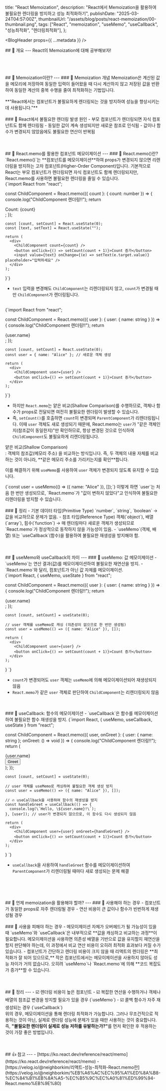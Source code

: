   title: "React Memoization",
  description:
    "React에서 Memoization을 활용하여 불필요한 렌더링을 방지하고 성능 최적화하기",
  publishDate: "2025-03-24T04:57:00Z",
  thumbnailUrl: "/assets/blog/posts/react-memoization/00-thumbnail.png",
  tags: ["React", "memoization", "useMemo", "useCallback", "성능최적화", "렌더링최적화"],
};

<BlogHeader props={{ ...metadata }} />

<BlogArticle>
## 👋 개요
---
React의 Memoization에 대해 공부해보자! <br/>

<br/>
<br/>
<br/>
<br/>
## 📘 Memoization이란?
---
### 📝 Memoization 개념
Memoization은 계산된 값을 메모리에 저장하여 동일한 입력이 들어왔을 때 다시 계산하지 않고 저장된 값을 반환하여 동일한 계산의 중복 수행을 줄여 최적화하는 기법입니다.<br/>
<br/>
**"React에서는 컴포넌트가 불필요하게 렌더링되는 것을 방지하여 성능을 향상시키는 데 사용됩니다."**

<br/>
<br/>
### 📝 React에서 불필요한 렌더링 발생 원인
 - 부모 컴포넌트가 렌더링되면 자식 컴포넌트도 함께 렌더링됨
 - 동일한 값이 계속 생성되지만 새로운 참조로 인식됨
 - 값이나 함수가 변경되지 않았음에도 불필요한 연산이 반복됨

<br/>
<br/>
<br/>
<br/>
## 📘 React.memo를 활용한 컴포넌트 메모이제이션
---
### 📝 React.memo()란?
`React.memo()`는 **컴포넌트를 메모이제이션**하여 props가 변경되지 않으면 리렌더링을 방지하는 고차 컴포넌트(Higher-Order Component)입니다.

<Callout type="info">
기본적으로 React는 부모 컴포넌트가 렌더링되면 자식 컴포넌트도 함께 렌더링되지만, React.memo를 사용하면 불필요한 렌더링을 줄일 수 있습니다.
</Callout>
<br/>

<CodeBlock lang="tsx">
{`import React from "react";

const ChildComponent = React.memo(({ count }: { count: number }) => {
    console.log("ChildComponent 렌더링!!");
    return <div>Count: {count}</div>;
});

    const [count, setCount] = React.useState(0);
    const [text, setText] = React.useState("");

    return (
      <div>
        <ChildComponent count={count} />
        <button onClick={() => setCount(count + 1)}>Count 증가</button>
        <input value={text} onChange={(e) => setText(e.target.value)} placeholder="입력하세요" />
      </div>
    );
}`}
</CodeBlock>
- `text` 입력을 변경해도 `ChildComponent`는 리렌더링되지 않고, `count`가 변경될 때만 `ChildComponent`가 렌더링됩니다.
<br/>

<CodeBlock lang="tsx">
{`import React from "react";

const ChildComponent = React.memo(({ user }: { user: { name: string } }) => {
    console.log("ChildComponent 렌더링!!");
    return <div>{user.name}</div>;
});

    const [count, setCount] = React.useState(0);
    const user = { name: "Alice" }; // 새로운 객체 생성

    return (
      <div>
        <ChildComponent user={user} />
        <button onClick={() => setCount(count + 1)}>Count 증가</button>
      </div>
    );
}`}
</CodeBlock>

- 하지만 `React.memo`는 얕은 비교(Shallow Comparison)를 수행하므로, 객체나 함수가 props로 전달되면 여전히 불필요한 렌더링이 발생할 수 있습니다.
- 즉, `setCount()`를 호출하면 `count`이 변경되며 `ParentComponent`가 리렌더링됩니다. 이때 `user` 객체도 새로 생성되기 때문에, React.memo는 `user`가 "같은 객체인지(참조값이 동일한지)"만 확인하므로, 항상 변경된 것으로 인식하여 `ChildComponent`도 불필요하게 리렌더링됩니다.

<Callout type="tip">
얕은 비교(Shallow Comparison) <br />
: 객체의 참조값(메모리 주소) 을 비교하는 방식입니다. 즉, 두 객체의 내용 자체를 비교하는 것이 아니라, **같은 메모리 주소를 가리키는지를 확인**합니다.
</Callout>
<br />

이를 해결하기 위해 `useMemo`를 사용하여 `user` 객체가 변경되지 않도록 유지할 수 있습니다.

<CodeBlock lang="tsx">
{`const user = useMemo(() => ({ name: "Alice" }), []);`}
</CodeBlock>
이렇게 하면 `user`는 처음 한 번만 생성되므로, `React.memo`가 "값이 변하지 않았다"고 인식하여 불필요한 리렌더링을 방지할 수 있습니다.

<br />
<br />
### 📝 정리
- 기본 데이터 타입(Primitive Type) `number`, `string`, `boolean` → 값을 비교하므로 문제가 없음.
- 참조 타입(Reference Type) 객체(`object`), 배열(`array`), 힘수(`function`) → 매 렌더링마다 새로운 객체가 생성되므로 `React.memo`가 정상적으로 동작하지 않을 가능성이 있음.
- `useMemo`(객체, 배열) 또는 `useCallback`(함수)을 활용하여 불필요한 재생성을 방지해야 함.

<br/>
<br/>
<br/>
<br/>
## 📘 useMemo와 useCallback의 차이
---
### 📝 useMemo: 값 메모이제이션
- `useMemo`는 연산 결과(값)를 메모이제이션하여 불필요한 재연산을 방지.
- `React.memo`와 달리, 컴포넌트가 아닌 값 자체를 메모이제이션.
<br/>

<CodeBlock lang="tsx" file="useMemo 예제 코드">
{`import React, { useMemo, useState } from "react";

const ChildComponent = React.memo(({ user }: { user: { name: string } }) => {
    console.log("ChildComponent 렌더링!!");
    return <div>{user.name}</div>;
});

    const [count, setCount] = useState(0);

    // user 객체를 useMemo로 캐싱 (의존성이 없으므로 한 번만 생성됨)
    const user = useMemo(() => ({ name: "Alice" }), []);

    return (
      <div>
        <ChildComponent user={user} />
        <button onClick={() => setCount(count + 1)}>Count 증가</button>
      </div>
    );
}
`}
</CodeBlock>
- `count`가 변경되어도 `user` 객체는 `useMemo`에 의해 메모이제이션되어 재생성되지 않음
- `React.memo`가 같은 `user` 객체로 판단하여 `ChildComponent`는 리렌더링되지 않음

<br/>
<br/>
### 📝 useCallback: 함수의 메모이제이션
- `useCallback`은 함수를 메모이제이션하여 불필요한 함수 재생성을 방지.

<CodeBlock lang="tsx">
{`import React, { useMemo, useCallback, useState } from "react";

const ChildComponent = React.memo(({ user, onGreet }: { user: { name: string }; onGreet: () => void }) => {
    console.log("ChildComponent 렌더링!!");
    return (
      <div>
        <div>{user.name}</div>
        <button onClick={onGreet}>Greet</button>
      </div>
    );
});

    const [count, setCount] = useState(0);

    // user 객체를 useMemo로 캐싱하여 불필요한 객체 생성 방지
    const user = useMemo(() => ({ name: "Alice" }), []);

    // 🔥 useCallback을 사용하여 함수의 재생성을 방지
    const handleGreet = useCallback(() => {
      console.log(\`Hello, \${user.name}!\`);
    }, [user]); // user가 변경되지 않으므로, 이 함수도 다시 생성되지 않음

    return (
      <div>
        <ChildComponent user={user} onGreet={handleGreet} />
        <button onClick={() => setCount(count + 1)}>Count 증가</button>
      </div>
    );
}
`}
</CodeBlock>
- `useCallback`을 사용하여 `handleGreet` 함수를 메모이제이션하여 `ParentComponent`가 리렌더링될 때마다 새로 생성되는 문제 해결

<br/>
<br/>
<br/>
<br/>
## 📘 언제 memoization을 활용해야 할까?
---
### 📝 사용해야 하는 경우
- 컴포넌트가 동일한 props로 자주 렌더링될 경우
- 연산 비용이 큰 값이나 함수가 빈번하게 재생성될 경우

<br/>
<br/>
### 📝 사용을 피해야 하는 경우
- 메모이제이션 자체가 오버헤드가 될 가능성이 있을 때
<Callout type="info">
`useMemo`와 `useCallback`은 내부적으로 **값을 캐싱하고 비교하는 과정**이 필요합니다. 메모이제이션을 사용하면 의존성 배열을 기반으로 값을 유지할지 재연산을 할지 판단해야 하는데, 이 과정에서 비교 연산 비용이 오히려 최적화 효과보다 커질 수가 있습니다.
</Callout>
- 컴포넌트가 간단하고 렌더링 비용이 크지 않을 때
<Callout type="info">
리액트의 렌더링은 **최적화가 잘 되어 있으므로,** 작은 컴포넌트에서는 메모이제이션을 사용하지 않아도 성능 차이가 거의 없습니다. 오히려 `useMemo`나 `React.memo`에 의해 **코드 복잡도가 증가**할 수 있습니다.
</Callout>

<br/>
<br/>
<br/>
<br/>
## 📘 정리
---
- ☑️ 렌더링 비용이 높은 컴포넌트
- ☑️ 복잡한 연산을 수행하거나 객체나 배열의 참조값 변경을 방지할 필요가 있을 경우 (`useMemo`)
- ☑️ 콜백 함수가 자주 재생성되는 경우 (`useCallback`)
<br/>
위의 경우, 메모이제이션을 통해 렌더링 최적화가 가능합니다. 그러나 무조건적으로 적용하는 것이 아닌, 실제로 렌더링 성능에 문제가 있을 때만 사용하는 것이 중요합니다.
<br/>
즉, <b>"불필요한 렌더링이 실제로 성능 저하를 유발하는가?"</b>를 먼저 확인한 후 적용하는 것이 가장 좋은 방법입니다.

<br/>
<br/>
<br/>
<br/>
## 👍 참고
---
 - [https://ko.react.dev/reference/react/memo](https://ko.react.dev/reference/react/memo)
 - [https://velog.io/@neighborkim/리액트-성능-최적화-React.memo란](https://velog.io/@neighborkim/%EB%A6%AC%EC%95%A1%ED%8A%B8-%EC%84%B1%EB%8A%A5-%EC%B5%9C%EC%A0%81%ED%99%94-React.memo%EB%9E%80)

</BlogArticle>